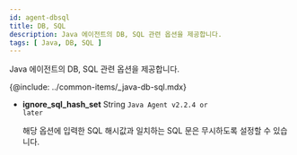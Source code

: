 ```yaml
---
id: agent-dbsql
title: DB, SQL
description: Java 에이전트의 DB, SQL 관련 옵션을 제공합니다.
tags: [ Java, DB, SQL ] 
---
```


Java 에이전트의 DB, SQL 관련 옵션을 제공합니다.

{@include: ../common-items/_java-db-sql.mdx} 

* **ignore_sql_hash_set** <span class='type'>String</span> <code class="my">Java Agent v2.2.4 or later</code>

  해당 옵션에 입력한 SQL 해시값과 일치하는 SQL 문은 무시하도록 설정할 수 있습니다.